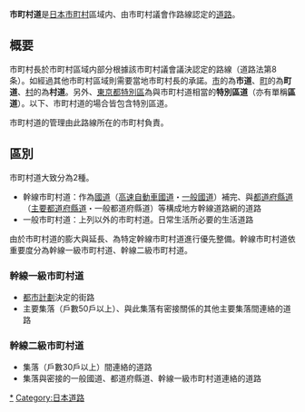 {{unreferenced|time=2017-07-02T00:17:38+00:00}}
'''市町村道'''是[[日本|日本]][[市町村|市町村]]區域内、由市町村議會作路線認定的[[道路|道路]]。

== 概要 ==
市町村長於市町村區域内部分根據該市町村議會議決認定的路線（道路法第8条）。如經過其他市町村區域則需要當地市町村長的承諾。[[市|市]]的為'''市道'''、[[町|町]]的為'''町道'''、[[村|村]]的為'''村道'''。另外、[[東京都特別區|東京都特別區]]為與市町村道相當的'''特別區道'''（亦有單稱'''區道'''）。以下、市町村道的場合皆包含特別區道。

市町村道的管理由此路線所在的市町村負責。

== 區別 ==
市町村道大致分為2種。
*幹線市町村道：作為[[國道|國道]]（[[高速自動車國道|高速自動車國道]]・[[一般國道|一般國道]]）補完、與[[都道府縣道|都道府縣道]]（[[主要地方道|主要都道府縣道]]・一般都道府縣道）等構成地方幹線道路網的道路
*一般市町村道：上列以外的市町村道。日常生活所必要的生活道路

由於市町村道的膨大與延長、為特定幹線市町村道進行優先整備。幹線市町村道依重要度分為幹線一級市町村道、幹線二級市町村道。

===幹線一級市町村道===
*[[都市計劃|都市計劃]]決定的街路
*主要集落（戶數50戶以上）、與此集落有密接關係的其他主要集落間連絡的道路

===幹線二級市町村道===
*集落（戶數30戶以上）間連絡的道路 
*集落與密接的一般國道、都道府縣道、幹線一級市町村道連絡的道路


[[Category:市町村道|*]]
[[Category:日本道路|Category:日本道路]]